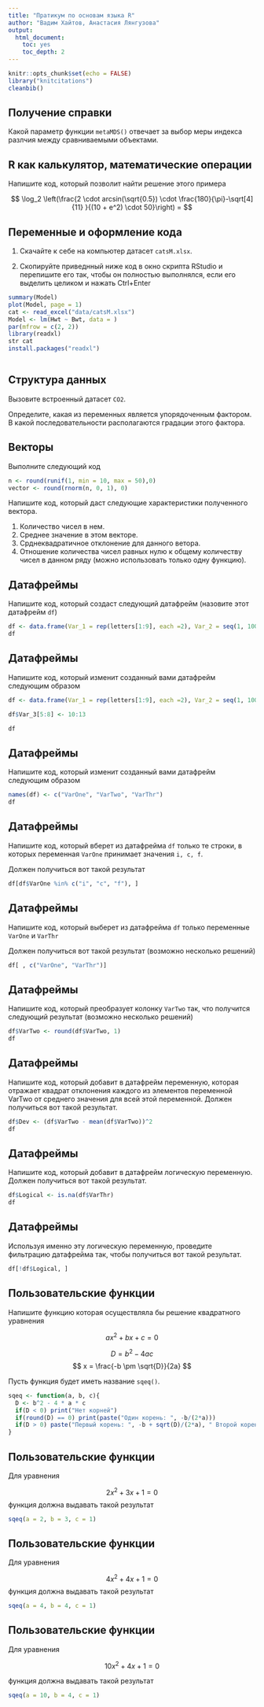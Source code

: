 ```yaml
---
title: "Пратикум по основам языка R"
author: "Вадим Хайтов, Анастасия Лянгузова"
output:
  html_document:
    toc: yes
    toc_depth: 2
---
```


```r
knitr::opts_chunk$set(echo = FALSE)
library("knitcitations")
cleanbib()

```


## Получение справки

Какой параметр функции `metaMDS()` отвечает за выбор меры индекса разлчия между сравниваемыми объектами.  


## R как калькулятор, математические операции


Напишите код, который позволит найти решение этого примера

$$
\log_2 \left(\frac{2 \cdot arcsin(\sqrt{0.5}) \cdot \frac{180}{\pi}-\sqrt[4]{11} }{(10 + e^2) \cdot 50}\right) =
$$



## Переменные и оформление кода

1. Cкачайте к себе на компьютер датасет `catsM.xlsx`.

2. Скопируйте приведнный ниже код в окно скрипта RStudio и перепишите его так, чтобы он полностью выполнялся, если его выделить целиком и нажать Ctrl+Enter 

```r
summary(Model)
plot(Model, page = 1)
cat <- read_excel("data/catsM.xlsx")
Model <- lm(Hwt ~ Bwt, data = )
par(mfrow = c(2, 2))
library(readxl)
str cat
install.packages("readxl")



```



## Структура данных

Вызовите встроенный датасет `CO2`. 

Определите, какая из переменных является упорядоченным фактором. В какой последовательности располагаются градации этого фактора. 


## Векторы{.smaller} 

Выполните следующий код

```r
n <- round(runif(1, min = 10, max = 50),0)
vector <- round(rnorm(n, 0, 1), 0)
```

Напишите код, который даст следующие характеристики полученного вектора.

1. Количество чисел в нем.   
2. Среднее значение в этом векторе.   
3. Срднеквадратичное отклонение для данного ветора.
3. Отношение количества чисел равных нулю  к общему количеству чисел в данном ряду (можно использовать только одну функцию).




## Датафреймы{.smaller}

Напишите код, который создаст следующий  датафрейм (назовите этот датафрейм `df`)

```r
df <- data.frame(Var_1 = rep(letters[1:9], each =2), Var_2 = seq(1, 100, length.out = 18), Var_3 = NA)
df
```

## Датафреймы{.smaller}

Напишите код, который изменит созданный вами датафрейм следующим образом

```r
df <- data.frame(Var_1 = rep(letters[1:9], each =2), Var_2 = seq(1, 100, length.out = 18), Var_3 = NA)

df$Var_3[5:8] <- 10:13

df
```

## Датафреймы{.smaller}

Напишите код, который изменит созданный вами датафрейм следующим образом

```r
names(df) <- c("VarOne", "VarTwo", "VarThr")
df
```


## Датафреймы{.smaller}

Напишите код, который вберет из датафрейма `df` только те строки, в которых переменная `VarOne` принимает значения `i, c, f`.

Должен получиться вот такой результат

```r
df[df$VarOne %in% c("i", "c", "f"), ]
```


## Датафреймы{.smaller}

Напишите код, который выберет из датафрейма `df` только переменные `VarOne` и `VarThr`

Должен получиться вот такой результат (возможно несколько решений)

```r
df[ , c("VarOne", "VarThr")]
```

## Датафреймы{.smaller}

Напишите код, который преобразует колонку `VarTwo` так, что получится следующий результат (возможно несколько решений)

```r
df$VarTwo <- round(df$VarTwo, 1)
df
```


## Датафреймы{.smaller}

Напишите код, который добавит в датафрейм переменную, которая отражает квадрат отклонения каждого из элементов переменной VarTwo от среднего значения для всей этой переменной. Должен получиться вот такой результат.


```r
df$Dev <- (df$VarTwo - mean(df$VarTwo))^2
df
```


## Датафреймы{.smaller}

Напишите код, который добавит в датафрейм логическую переменную. Должен получиться вот такой результат.


```r
df$Logical <- is.na(df$VarThr)
df
```

## Датафреймы{.smaller}

Используя именно эту логическую переменную, проведите фильтрацию датафрейма так, чтобы получиться вот такой результат.


```r
df[!df$Logical, ]
```

## Пользовательские функции

Напишите функцию которая осуществляла бы решение квадратного уравнения

$$
ax^2 + bx + c = 0
$$


$$
D = b^2 - 4ac
$$
$$
x = \frac{-b \pm \sqrt{D}}{2a}
$$



Пусть функция будет иметь  название `sqeq()`. 

```r
sqeq <- function(a, b, c){
  D <- b^2 - 4 * a * c
  if(D < 0) print("Нет корней")
  if(round(D) == 0) print(paste("Один корень: ", -b/(2*a)))
  if(D > 0) paste("Первый корень: ", -b + sqrt(D)/(2*a), " Второй корень: ", -b - sqrt(D)/(2*a))
}
```


## Пользовательские функции

Для уравнения 

$$
2x^2 + 3x +1 = 0
$$
функция должна выдавать такой результат

```r
sqeq(a = 2, b = 3, c = 1)
```


## Пользовательские функции

Для уравнения 

$$
4x^2 + 4x + 1 = 0
$$
функция должна выдавать такой результат

```r
sqeq(a = 4, b = 4, c = 1)

```

## Пользовательские функции

Для уравнения 

$$
10x^2 + 4x + 1 = 0
$$

функция должна выдавать такой результат

```r
sqeq(a = 10, b = 4, c = 1)

```

